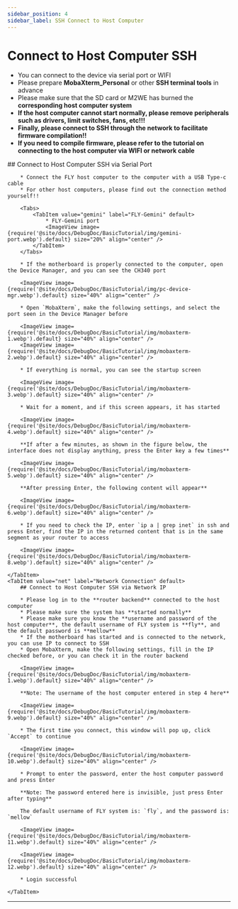 ```yaml
---
sidebar_position: 4
sidebar_label: SSH Connect to Host Computer
---
```






# Connect to Host Computer SSH


* You can connect to the device via serial port or WIFI
* Please prepare **MobaXterm_Personal** or other **SSH terminal tools** in advance
* Please make sure that the SD card or M2WE has burned the **corresponding host computer system**
* **If the host computer cannot start normally, please remove peripherals such as drivers, limit switches, fans, etc!!!**
* **Finally, please connect to SSH through the network to facilitate firmware compilation!!**
* **If you need to compile firmware, please refer to the tutorial on connecting to the host computer via WIFI or network cable**

<Tabs>
    <TabItem value="serial" label="Serial Connection" default>
        ## Connect to Host Computer SSH via Serial Port

        * Connect the FLY host computer to the computer with a USB Type-c cable
        * For other host computers, please find out the connection method yourself!!

        <Tabs>
            <TabItem value="gemini" label="FLY-Gemini" default>
                * FLY-Gemini port
                <ImageView image={require('@site/docs/DebugDoc/BasicTutorial/img/gemini-port.webp').default} size="20%" align="center" />
            </TabItem>
        </Tabs>

        * If the motherboard is properly connected to the computer, open the Device Manager, and you can see the CH340 port

        <ImageView image={require('@site/docs/DebugDoc/BasicTutorial/img/pc-device-mgr.webp').default} size="40%" align="center" />

        * Open `MobaXterm`, make the following settings, and select the port seen in the Device Manager before

        <ImageView image={require('@site/docs/DebugDoc/BasicTutorial/img/mobaxterm-1.webp').default} size="40%" align="center" />
        <ImageView image={require('@site/docs/DebugDoc/BasicTutorial/img/mobaxterm-2.webp').default} size="40%" align="center" />

        * If everything is normal, you can see the startup screen

        <ImageView image={require('@site/docs/DebugDoc/BasicTutorial/img/mobaxterm-3.webp').default} size="40%" align="center" />

        * Wait for a moment, and if this screen appears, it has started

        <ImageView image={require('@site/docs/DebugDoc/BasicTutorial/img/mobaxterm-4.webp').default} size="40%" align="center" />

        **If after a few minutes, as shown in the figure below, the interface does not display anything, press the Enter key a few times**

        <ImageView image={require('@site/docs/DebugDoc/BasicTutorial/img/mobaxterm-5.webp').default} size="40%" align="center" />

        **After pressing Enter, the following content will appear**

        <ImageView image={require('@site/docs/DebugDoc/BasicTutorial/img/mobaxterm-6.webp').default} size="40%" align="center" />

        * If you need to check the IP, enter `ip a | grep inet` in ssh and press Enter, find the IP in the returned content that is in the same segment as your router to access

        <ImageView image={require('@site/docs/DebugDoc/BasicTutorial/img/mobaxterm-8.webp').default} size="40%" align="center" />

    </TabItem>
    <TabItem value="net" label="Network Connection" default>
        ## Connect to Host Computer SSH via Network IP

        * Please log in to the **router backend** connected to the host computer
        * Please make sure the system has **started normally**
        * Please make sure you know the **username and password of the host computer**, the default username of FLY system is **fly**, and the default password is **mellow**
        * If the motherboard has started and is connected to the network, you can use IP to connect to SSH
        * Open MobaXterm, make the following settings, fill in the IP checked before, or you can check it in the router backend

        <ImageView image={require('@site/docs/DebugDoc/BasicTutorial/img/mobaxterm-1.webp').default} size="40%" align="center" />

        **Note: The username of the host computer entered in step 4 here**

        <ImageView image={require('@site/docs/DebugDoc/BasicTutorial/img/mobaxterm-9.webp').default} size="40%" align="center" />

        * The first time you connect, this window will pop up, click `Accept` to continue

        <ImageView image={require('@site/docs/DebugDoc/BasicTutorial/img/mobaxterm-10.webp').default} size="40%" align="center" />

        * Prompt to enter the password, enter the host computer password and press Enter

        **Note: The password entered here is invisible, just press Enter after typing**

        The default username of FLY system is: `fly`, and the password is: `mellow`

        <ImageView image={require('@site/docs/DebugDoc/BasicTutorial/img/mobaxterm-11.webp').default} size="40%" align="center" />

        <ImageView image={require('@site/docs/DebugDoc/BasicTutorial/img/mobaxterm-12.webp').default} size="40%" align="center" />

        * Login successful

    </TabItem>
</Tabs>

----
